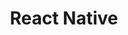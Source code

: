 ---
title: React Native
order: 3
description: Reference guide for the Analytics package usage in React Native.
---